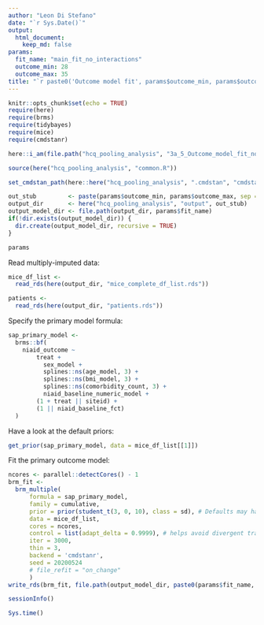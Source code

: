 ```yaml
---
author: "Leon Di Stefano"
date: "`r Sys.Date()`"
output: 
  html_document:
    keep_md: false
params:
  fit_name: "main_fit_no_interactions"
  outcome_min: 28
  outcome_max: 35
title: "`r paste0('Outcome model fit', params$outcome_min, params$outcome_max, params$fit_name, sep = '-')`"
---
```


```r
knitr::opts_chunk$set(echo = TRUE)
require(here)
require(brms)
require(tidybayes)
require(mice)
require(cmdstanr)

here::i_am(file.path("hcq_pooling_analysis", "3a_5_Outcome_model_fit_no_interactions.Rmd"))

source(here("hcq_pooling_analysis", "common.R"))

set_cmdstan_path(here::here("hcq_pooling_analysis", ".cmdstan", "cmdstan-2.27.0"))

out_stub         <- paste(params$outcome_min, params$outcome_max, sep = '-')
output_dir       <- here("hcq_pooling_analysis", "output", out_stub)
output_model_dir <- file.path(output_dir, params$fit_name)
if(!dir.exists(output_model_dir)) {
  dir.create(output_model_dir, recursive = TRUE)
}
```

```r
params
```

Read multiply-imputed data:

```r
mice_df_list <-
  read_rds(here(output_dir, "mice_complete_df_list.rds"))

patients <-
  read_rds(here(output_dir, "patients.rds"))
```

Specify the primary model formula:

```r
sap_primary_model <-
  brms::bf(
    niaid_outcome ~
        treat +
          sex_model +
          splines::ns(age_model, 3) +
          splines::ns(bmi_model, 3) +
          splines::ns(comorbidity_count, 3) +
          niaid_baseline_numeric_model +
        (1 + treat || siteid) +
        (1 || niaid_baseline_fct)
  )
```

Have a look at the default priors:

```r
get_prior(sap_primary_model, data = mice_df_list[[1]])
```

Fit the primary outcome model:

```r
ncores <- parallel::detectCores() - 1
brm_fit <-
  brm_multiple(
      formula = sap_primary_model,
      family = cumulative,
      prior = prior(student_t(3, 0, 10), class = sd), # Defaults may have changed—SAP has broader priors
      data = mice_df_list,
      cores = ncores,
      control = list(adapt_delta = 0.9999), # helps avoid divergent transitions 
      iter = 3000,
      thin = 3,
      backend = 'cmdstanr',
      seed = 20200524
      # file_refit = "on_change"
      )
write_rds(brm_fit, file.path(output_model_dir, paste0(params$fit_name, ".rds")))
```


```r
sessionInfo()
```



```r
Sys.time()
```

